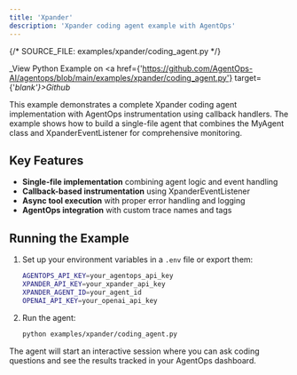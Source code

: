 ```yaml
---
title: 'Xpander'
description: 'Xpander coding agent example with AgentOps'
---
```

{/*  SOURCE_FILE: examples/xpander/coding_agent.py  */}

_View Python Example on <a href={'https://github.com/AgentOps-AI/agentops/blob/main/examples/xpander/coding_agent.py'} target={'_blank'}>Github</a>_

This example demonstrates a complete Xpander coding agent implementation with AgentOps instrumentation using callback handlers. The example shows how to build a single-file agent that combines the MyAgent class and XpanderEventListener for comprehensive monitoring.

## Key Features

- **Single-file implementation** combining agent logic and event handling
- **Callback-based instrumentation** using XpanderEventListener
- **Async tool execution** with proper error handling and logging
- **AgentOps integration** with custom trace names and tags

## Running the Example

1. Set up your environment variables in a `.env` file or export them:
   ```bash
   AGENTOPS_API_KEY=your_agentops_api_key
   XPANDER_API_KEY=your_xpander_api_key  
   XPANDER_AGENT_ID=your_agent_id
   OPENAI_API_KEY=your_openai_api_key
   ```

2. Run the agent:
   ```bash
   python examples/xpander/coding_agent.py
   ```

The agent will start an interactive session where you can ask coding questions and see the results tracked in your AgentOps dashboard.

<script type="module" src="/scripts/github_stars.js"></script>
<script type="module" src="/scripts/scroll-img-fadein-animation.js"></script>
<script type="module" src="/scripts/button_heartbeat_animation.js"></script>
<script type="module" src="/scripts/adjust_api_dynamically.js"></script>